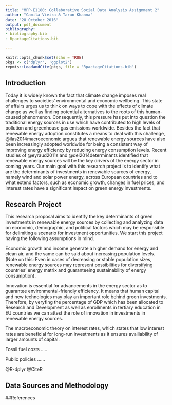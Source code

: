 ```yaml
---
title: "MPP-E1180: Collaborative Social Data Analysis Assignment 2"
author: "Camila Vieira & Tarun Khanna"
date: "28 October 2016"
output: pdf_document
bibliography: 
- bibliography.bib
- RpackageCitations.bib

---
```


```r
knitr::opts_chunk$set(echo = TRUE)
pkgs <- c('dplyr', 'ggplot2')
repmis::LoadandCite(pkgs, file = 'RpackageCitations.bib')

```

## Introduction

Today it is widely known the fact that climate change imposes real challenges to societies' environmental and economic wellbeing. This state of affairs urges us to think on ways to cope with the effects of climate change as well as finding potential alternatives to the roots of this human-caused phenomenon. Consequently, this pressure has put into question the traditional energy sources in use which have contributed to high levels of pollution and greenhouse gas emissions worldwide. Besides the fact that renewable energy adoption constitutes a means to deal with this challenge, @ilas2014macroeconomic argues that renewable energy sources have also been increasingly adopted worldwide for being a consistent way of improving energy efficiency by reducing energy consumption levels. Recent studies of @eyraud2011s and @del2014determinants identified that renewable energy sources will be the key drivers of the energy sector in coming years. Our main goal with this research project is to identify what are the determinants of investments in renewable sources of energy, namely wind and solar power energy, across European countries and to what extend factors, such as economic growth, changes in fuel prices, and interest rates have a significant impact on green energy investments.  

## Research Project
This research proposal aims to identify the key determinants of green investments in renewable energy sources by collecting and analyzing data on economic, demographic, and political factors which may be responsible for delimiting a scenario for investment opportunities. We start this project having the following assumptions in mind. 

Economic growth and income generate a higher demand for energy and clean air, and the same can be said about increasing population levels.
(Note on this: Even in cases of decreasing or stable population sizes, renewable energy sources may represent possibilities for diversifying countries' energy matrix and guaranteeing sustainability of energy consumption). 

Innovation is essential for advancements in the energy sector as to guarantee environmental-friendly efficiency. It means that human capital and new technologies may play an important role behind green investments. Therefore, by veryfing the percentage of GDP which has been allocated to Research and Development as well as enrollments in tertiary education in EU countries we can attest the role of innovation in investments in renewable energy sources.

The macroeconomic theory on interest rates, which states that low interest rates are beneficial for long-run investments as it ensures availiability of larger amounts of capital. 

Fossil fuel costs .....


Public policies ......



@R-dplyr
@CiteR


## Data Sources and Methodology

##References



[^KEY]: This is a footnote.


